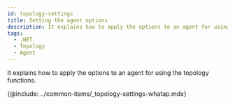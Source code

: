 ```yaml
---
id: topology-settings
title: Setting the agent options
description: It explains how to apply the options to an agent for using the topology functions.
tags:
  - .NET
  - Topology
  - Agent
---
```


It explains how to apply the options to an agent for using the topology functions.

<!-- ## 적용 가능 에이전트 및 버전 -->

<!-- Java 에이전트 1.7.1 버전 이상 -->

<!-- * Node.js 에이전트 0.4.1 버전 이상 -->

{@include: ../common-items/_topology-settings-whatap.mdx}

<!-- {@include: ../common-items/_java-topology-whatap-sample.mdx} 

{@include: ../common-items/_nodejs-topology-whatap-sample.mdx} -->
